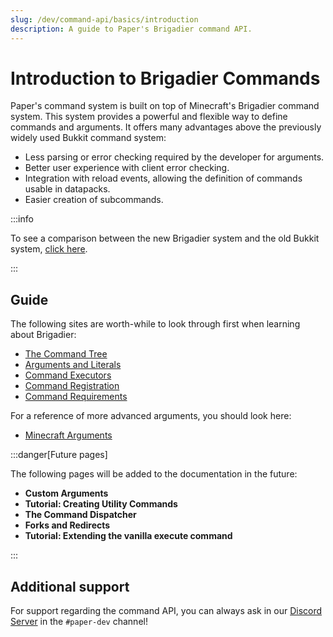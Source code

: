 ---
slug: /dev/command-api/basics/introduction
description: A guide to Paper's Brigadier command API.
---

# Introduction to Brigadier Commands
Paper's command system is built on top of Minecraft's Brigadier command system. This system provides a powerful and flexible way to define commands and arguments.
It offers many advantages above the previously widely used Bukkit command system:
- Less parsing or error checking required by the developer for arguments.
- Better user experience with client error checking.
- Integration with reload events, allowing the definition of commands usable in datapacks.
- Easier creation of subcommands.


:::info

To see a comparison between the new Brigadier system and the old Bukkit system, [click here](../misc/comparison-bukkit-brigadier).

:::

## Guide
The following sites are worth-while to look through first when learning about Brigadier:
- [The Command Tree](./command-tree)
- [Arguments and Literals](./arguments-and-literals)
- [Command Executors](./executors)
- [Command Registration](./registration)
- [Command Requirements](./requirements)

For a reference of more advanced arguments, you should look here:
- [Minecraft Arguments](../arguments/minecraft)

:::danger[Future pages]

The following pages will be added to the documentation in the future:

- **Custom Arguments**
- **Tutorial: Creating Utility Commands**
- **The Command Dispatcher**
- **Forks and Redirects**
- **Tutorial: Extending the vanilla execute command**

:::

## Additional support
For support regarding the command API, you can always ask in our [Discord Server](https://discord.gg/PaperMC) in the `#paper-dev` channel!